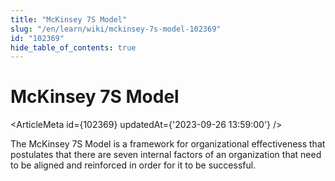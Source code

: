 ```yaml
---
title: "McKinsey 7S Model"
slug: "/en/learn/wiki/mckinsey-7s-model-102369"
id: "102369"
hide_table_of_contents: true
---
```



# McKinsey 7S Model

<ArticleMeta id={102369} updatedAt={'2023-09-26 13:59:00'} />
<div className='border-solid border-b border-t-0 my-4 border-[var(--ifm-color-gray-300)]' />

The McKinsey 7S Model is a framework for organizational effectiveness that postulates that there are seven internal factors of an organization that need to be aligned and reinforced in order for it to be successful.
